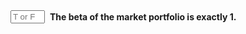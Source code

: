 
::: {.question-block}

<form onsubmit="event.preventDefault(); checkAnswerBox('module3_tf_q63','T')" style="display: flex; align-items: center; gap: 8px;">
<input type="text" id="module3_tf_q63" name="module3_tf_q63" maxlength="1" placeholder="T or F" style="width: 55px;" data-correct-answer="T" /> 
<label for="module3_tf_q63"><strong>The beta of the market portfolio is exactly 1.</strong></label>
</form>

<div id="feedback-module3_tf_q63" class="feedback" data-status="" style="display:none;">
The sentence is TRUE. By convention, the market portfolio has β = 1.
</div>
:::
